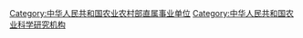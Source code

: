 [[Category:中华人民共和国农业农村部直属事业单位|Category:中华人民共和国农业农村部直属事业单位]]
[[Category:中华人民共和国农业科学研究机构|Category:中华人民共和国农业科学研究机构]]
